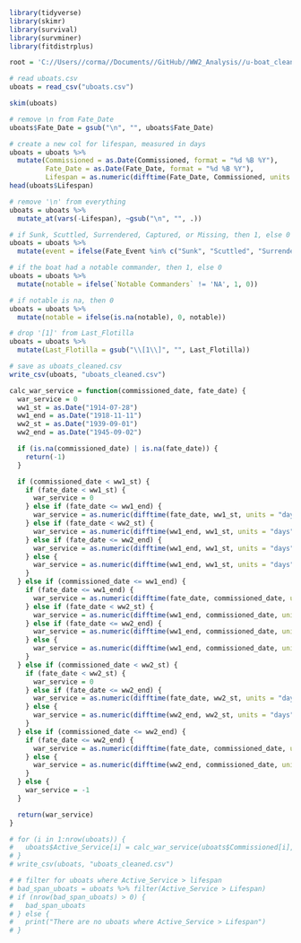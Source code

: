```r
library(tidyverse)
library(skimr)
library(survival)
library(survminer)
library(fitdistrplus)

root = 'C://Users//corma//Documents//GitHub//WW2_Analysis//u-boat_cleaner.rmd'
```

```r
# read uboats.csv
uboats = read_csv("uboats.csv")

skim(uboats)
```

```r
# remove \n from Fate_Date
uboats$Fate_Date = gsub("\n", "", uboats$Fate_Date)

# create a new col for lifespan, measured in days
uboats = uboats %>%
  mutate(Commissioned = as.Date(Commissioned, format = "%d %B %Y"),
         Fate_Date = as.Date(Fate_Date, format = "%d %B %Y"),
         Lifespan = as.numeric(difftime(Fate_Date, Commissioned, units = "days")))
head(uboats$Lifespan)

# remove '\n' from everything
uboats = uboats %>%
  mutate_at(vars(-Lifespan), ~gsub("\n", "", .))
```
```r
# if Sunk, Scuttled, Surrendered, Captured, or Missing, then 1, else 0
uboats = uboats %>%
  mutate(event = ifelse(Fate_Event %in% c("Sunk", "Scuttled", "Surrendered", "Captured", "Missing"), 1, 0))

# if the boat had a notable commander, then 1, else 0
uboats = uboats %>%
  mutate(notable = ifelse(`Notable Commanders` != 'NA', 1, 0))

# if notable is na, then 0
uboats = uboats %>%
  mutate(notable = ifelse(is.na(notable), 0, notable))

# drop '[1]' from Last_Flotilla
uboats = uboats %>%
  mutate(Last_Flotilla = gsub("\\[1\\]", "", Last_Flotilla))
```
```r
# save as uboats_cleaned.csv
write_csv(uboats, "uboats_cleaned.csv")
```
```r
calc_war_service = function(commissioned_date, fate_date) {
  war_service = 0
  ww1_st = as.Date("1914-07-28")
  ww1_end = as.Date("1918-11-11")
  ww2_st = as.Date("1939-09-01")
  ww2_end = as.Date("1945-09-02")

  if (is.na(commissioned_date) | is.na(fate_date)) {
    return(-1)
  }

  if (commissioned_date < ww1_st) {
    if (fate_date < ww1_st) {
      war_service = 0
    } else if (fate_date <= ww1_end) {
      war_service = as.numeric(difftime(fate_date, ww1_st, units = "days"))
    } else if (fate_date < ww2_st) {
      war_service = as.numeric(difftime(ww1_end, ww1_st, units = "days"))
    } else if (fate_date <= ww2_end) {
      war_service = as.numeric(difftime(ww1_end, ww1_st, units = "days")) + as.numeric(difftime(fate_date, ww2_st, units = "days"))
    } else {
      war_service = as.numeric(difftime(ww1_end, ww1_st, units = "days")) + as.numeric(difftime(ww2_end, ww2_st, units = "days"))
    }
  } else if (commissioned_date <= ww1_end) {
    if (fate_date <= ww1_end) {
      war_service = as.numeric(difftime(fate_date, commissioned_date, units = "days"))
    } else if (fate_date < ww2_st) {
      war_service = as.numeric(difftime(ww1_end, commissioned_date, units = "days"))
    } else if (fate_date <= ww2_end) {
      war_service = as.numeric(difftime(ww1_end, commissioned_date, units = "days")) + as.numeric(difftime(fate_date, ww2_st, units = "days"))
    } else {
      war_service = as.numeric(difftime(ww1_end, commissioned_date, units = "days")) + as.numeric(difftime(ww2_end, ww2_st, units = "days"))
    }
  } else if (commissioned_date < ww2_st) {
    if (fate_date < ww2_st) {
      war_service = 0
    } else if (fate_date <= ww2_end) {
      war_service = as.numeric(difftime(fate_date, ww2_st, units = "days"))
    } else {
      war_service = as.numeric(difftime(ww2_end, ww2_st, units = "days"))
    }
  } else if (commissioned_date <= ww2_end) {
    if (fate_date <= ww2_end) {
      war_service = as.numeric(difftime(fate_date, commissioned_date, units = "days"))
    } else {
      war_service = as.numeric(difftime(ww2_end, commissioned_date, units = "days"))
    }
  } else {
    war_service = -1
  }

  return(war_service)
}
```
```r
# for (i in 1:nrow(uboats)) {
#   uboats$Active_Service[i] = calc_war_service(uboats$Commissioned[i], uboats$Fate_Date[i])
# }
# write_csv(uboats, "uboats_cleaned.csv")
```
```r
# # filter for uboats where Active_Service > lifespan
# bad_span_uboats = uboats %>% filter(Active_Service > Lifespan)
# if (nrow(bad_span_uboats) > 0) {
#   bad_span_uboats
# } else {
#   print("There are no uboats where Active_Service > Lifespan")
# }
```
